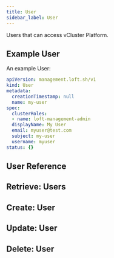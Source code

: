 ```yaml
---
title: User
sidebar_label: User
---
```


Users that can access vCluster Platform.

## Example User

An example User:
```yaml
apiVersion: management.loft.sh/v1
kind: User
metadata:
  creationTimestamp: null
  name: my-user
spec:
  clusterRoles:
  - name: loft-management-admin
  displayName: My User
  email: myuser@test.com
  subject: my-user
  username: myuser
status: {}

```

## User Reference

<Reference />

## Retrieve: Users

<Retrieve />

## Create: User

<Create />

## Update: User

<Update />

## Delete: User

<Delete />



